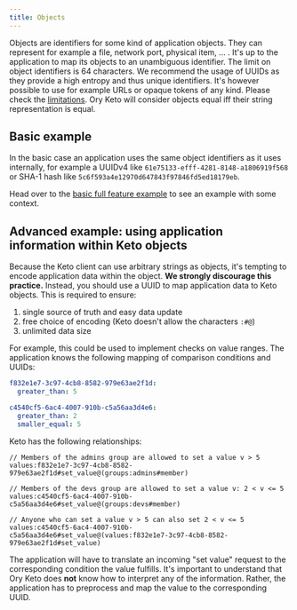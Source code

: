 ```yaml
---
title: Objects
---
```


Objects are identifiers for some kind of application objects. They can represent for example a file, network port, physical item,
... . It's up to the application to map its objects to an unambiguous identifier. The limit on object identifiers is 64
characters. We recommend the usage of UUIDs as they provide a high entropy and thus unique identifiers. It's however possible to
use for example URLs or opaque tokens of any kind. Please check the
[limitations](#advanced-example-using-application-information-within-keto-objects). Ory Keto will consider objects equal iff their
string representation is equal.

## Basic example

In the basic case an application uses the same object identifiers as it uses internally, for example a UUIDv4 like
`61e75133-efff-4281-8148-a1806919f568` or SHA-1 hash like `5c6f593a4e12970d647843f97846fd5ed18179eb`.

Head over to the [basic full feature example](../examples/olymp-file-sharing.mdx) to see an example with some context.

## Advanced example: using application information within Keto objects

Because the Keto client can use arbitrary strings as objects, it's tempting to encode application data within the object. **We
strongly discourage this practice.** Instead, you should use a UUID to map application data to Keto objects. This is required to
ensure:

1. single source of truth and easy data update
2. free choice of encoding (Keto doesn't allow the characters `:#@`)
3. unlimited data size

For example, this could be used to implement checks on value ranges. The application knows the following mapping of comparison
conditions and UUIDs:

```yml
f832e1e7-3c97-4cb8-8582-979e63ae2f1d:
  greater_than: 5

c4540cf5-6ac4-4007-910b-c5a56aa3d4e6:
  greater_than: 2
  smaller_equal: 5
```

Keto has the following relationships:

```keto-relation-tuples
// Members of the admins group are allowed to set a value v > 5
values:f832e1e7-3c97-4cb8-8582-979e63ae2f1d#set_value@(groups:admins#member)

// Members of the devs group are allowed to set a value v: 2 < v <= 5
values:c4540cf5-6ac4-4007-910b-c5a56aa3d4e6#set_value@(groups:devs#member)

// Anyone who can set a value v > 5 can also set 2 < v <= 5
values:c4540cf5-6ac4-4007-910b-c5a56aa3d4e6#set_value@(values:f832e1e7-3c97-4cb8-8582-979e63ae2f1d#set_value)
```

The application will have to translate an incoming "set value" request to the corresponding condition the value fulfills. It's
important to understand that Ory Keto does **not** know how to interpret any of the information. Rather, the application has to
preprocess and map the value to the corresponding UUID.
